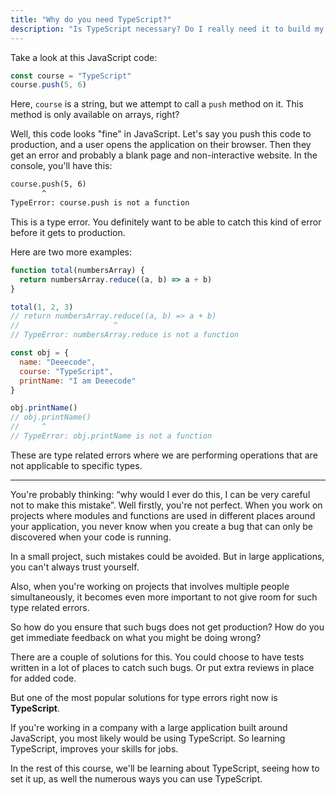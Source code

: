 ```yaml
---
title: "Why do you need TypeScript?"
description: "Is TypeScript necessary? Do I really need it to build my applications? Can I just use JavaScript instead?"
---
```



Take a look at this JavaScript code:

```js
const course = "TypeScript"
course.push(5, 6)
```

Here, `course` is a string, but we attempt to call a `push` method on it. This method is only available on arrays, right?

Well, this code looks "fine" in JavaScript. Let's say you push this code to production, and a user opens the application on their browser. Then they get an error and probably a blank page and non-interactive website. In the console, you'll have this:

```txt
course.push(5, 6)
       ^
TypeError: course.push is not a function
```

This is a type error. You definitely want to be able to catch this kind of error before it gets to production.

Here are two more examples:

```js
function total(numbersArray) {
  return numbersArray.reduce((a, b) => a + b)
}

total(1, 2, 3)
// return numbersArray.reduce((a, b) => a + b)
//                     ^
// TypeError: numbersArray.reduce is not a function
```

```js
const obj = {
  name: "Deeecode",
  course: "TypeScript",
  printName: "I am Deeecode"
}

obj.printName()
// obj.printName()
//     ^
// TypeError: obj.printName is not a function
```

These are type related errors where we are performing operations that are not applicable to specific types.

---

You're probably thinking: “why would I ever do this, I can be very careful not to make this mistake”. Well firstly, you're not perfect. When you work on projects where modules and functions are used in different places around your application, you never know when you create a bug that can only be discovered when your code is running.

In a small project, such mistakes could be avoided. But in large applications, you can't always trust yourself.

Also, when you're working on projects that involves multiple people simultaneously, it becomes even more important to not give room for such type related errors.

So how do you ensure that such bugs does not get production? How do you get immediate feedback on what you might be doing wrong?

There are a couple of solutions for this. You could choose to have tests written in a lot of places to catch such bugs. Or put extra reviews in place for added code.

But one of the most popular solutions for type errors right now is **TypeScript**.

<Info>
If you're working in a company with a large application built around JavaScript, you most likely would be using TypeScript. So learning TypeScript, improves your skills for jobs.
</Info>

In the rest of this course, we'll be learning about TypeScript, seeing how to set it up, as well the numerous ways you can use TypeScript.